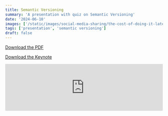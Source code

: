 ```yaml
---
title: Semantic Versioning
summary: 'A presentation with quiz on Semantic Versioning'
date: '2024-06-10'
images: ['/static/images/social-media-sharing/the-cost-of-doing-it-later/linkedIn.png']
tags: ['presentation', 'semantic versioning']
draft: false
---
```


[Download the PDF](/static/semantic-versioning/SemanticVersioning.pdf)

[Download the Keynote](/static/semantic-versioning/SemanticVersioning.key)

<embed
  src="https://drive.google.com/viewerng/viewer?embedded=true&url=https://mikedidomizio-com-dev-mode.vercel.app/static/semantic-versioning/SemanticVersioning.pdf"
  width="100%"
  height={400}
/>
